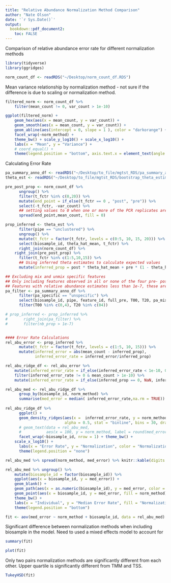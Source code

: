 ```yaml
---
title: "Relative Abundance Normalization Method Comparison"
author: "Nate Olson"
date: '`r Sys.Date()`'
output:
  bookdown::pdf_document2: 
    toc: FALSE
---
```


Comparison of relative abundance error rate for different normalization methods 
```r
library(tidyverse)
library(ggridges)
```

```r
norm_count_df <- readRDS("~/Desktop/norm_count_df.RDS")
```

Mean variance relationship by normalization method - not sure if the difference is due to scaling or normalization method. 

```r
filtered_norm <- norm_count_df %>%
    filter(mean_count != 0, var_count > 1e-10) 

ggplot(filtered_norm) +
    geom_hex(aes(x = mean_count, y = var_count)) + 
    geom_smooth(aes(x = mean_count, y = var_count)) + 
    geom_abline(aes(intercept = 0, slope = 1 ), color = "darkorange") + 
    facet_wrap(~norm_method) + 
    theme_bw() + scale_y_log10() + scale_x_log10() + 
    labs(x = "Mean", y = "Variance") + 
    # coord_equal() + 
    theme(legend.position = "bottom", axis.text.x = element_text(angle = 315))
```


Calculating Error Rate
```r
pa_summary_anno_df <- readRDS("~/Desktop/to_file/mgtst_RDS/pa_summary_anno_df.RDS")
theta_est <- readRDS("~/Desktop/to_file/mgtst_RDS/bootstrap_theta_estimates.rds")

pre_post_prop <- norm_count_df %>% 
      ungroup() %>% 
      filter(t_fctr %in% c(0,20)) %>% 
      mutate(end_point = if_else(t_fctr == 0 , "post", "pre")) %>% 
      select(-t_fctr, -var_count) %>% 
      ## setting values to 0 when one or more of the PCR replicates are 0 for titration end-points
      spread(end_point,mean_count, fill = 0)

prop_inferred <- theta_est %>% 
      filter(pipe == "unclustered") %>% 
      ungroup() %>%
      mutate(t_fctr = factor(t_fctr, levels = c(0:5, 10, 15, 20))) %>% 
      select(biosample_id, theta_hat_mean, t_fctr) %>% 
      right_join(norm_count_df) %>% 
    right_join(pre_post_prop) %>% 
      filter(t_fctr %in% c(1:5,10,15)) %>% 
      ## Using inferred theta estimates to calculate expected values
      mutate(inferred_prop = post * theta_hat_mean + pre * (1 - theta_hat_mean))

## Excluding mix and unmix specific features
## Only including features observed in all or none of the four pre- post- PCR replicates
## Features with relative abundance estimates less than 1e-7, these are features that we would not expect to consistently observe in a PCR replicate for the given sequencing depth
pa_filter <- pa_summary_anno_df %>% 
      filter(pa_specific == "unspecific") %>% 
      select(biosample_id, pipe, feature_id, full_pre, T00, T20, pa_mixed) %>% 
      filter(T00 %in% c(0,4), T20 %in% c(04))

# prop_inferred <- prop_inferred %>% 
#       right_join(pa_filter) %>% 
#       filter(nb_prop > 1e-7)


#### Error Rate Calculations
rel_abu_error <- prop_inferred %>% 
      mutate(t_fctr = factor(t_fctr, levels = c(1:5, 10, 15))) %>% 
      mutate(inferred_error = abs(mean_count - inferred_prop),
             inferred_error_rate = inferred_error/inferred_prop)
```

```r
rel_abu_ridge_df <- rel_abu_error %>% 
    mutate(inferred_error_rate = if_else(inferred_error_rate < 1e-10, 0, inferred_error_rate)) %>% 
    filter(inferred_error_rate != 0 & mean_count > 1e-10) %>% 
    mutate(inferred_error_rate = if_else(inferred_prop == 0, NaN, inferred_error_rate))

rel_abu_med <- rel_abu_ridge_df %>%
      group_by(biosample_id, norm_method) %>%
      summarise(med_error = median( inferred_error_rate,na.rm = TRUE))
    
rel_abu_ridge_df %>% 
      ggplot() + 
      geom_density_ridges(aes(x =  inferred_error_rate, y = norm_method, color = norm_method), 
                          alpha = 0.5, stat = "binline", bins = 30, draw_baseline = FALSE)  + 
      # geom_text(data = rel_abu_med, 
      #           aes(x = 100, y = norm_method, label = round(med_error,2)), nudge_y = 0.1) + 
      facet_wrap(~biosample_id, nrow = 1) + theme_bw() + 
    scale_x_log10() +
      labs(x = "Error Rate", y = "Normalization", color = "Normalization") +
      theme(legend.position = "none")
```

```r
rel_abu_med %>% spread(norm_method, med_error) %>% knitr::kable(digits = 3)
```


```r
rel_abu_med %>% ungroup() %>% 
    mutate(biosample_id = factor(biosample_id)) %>% 
    ggplot(aes(x = biosample_id, y = med_error)) + 
    geom_blank() + 
    geom_path(aes(x = as.numeric(biosample_id), y = med_error, color = norm_method)) +
    geom_point(aes(x = biosample_id, y = med_error, fill = norm_method), shape = 21) + 
    theme_bw() + 
    labs(x = "Individual", y = "Median Error Rate", fill = "Normalization", color = "Normalization") + 
    theme(legend.position = "bottom")
```

```r
fit <- aov(med_error ~ norm_method + biosample_id, data = rel_abu_med)
```

Significant difference between normalization methods when including biosample in the model. 
Need to used a mixed effects model to account for 
```r
summary(fit)
```

```r
plot(fit)
```
Only two pairs normalization methods are significantly different from each other. Upper quartile is significantly different from TMM and TSS.  
```r
TukeyHSD(fit)
```

